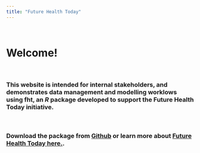 ```yaml
---
title: "Future Health Today"
---
```

&nbsp;
&nbsp;

# Welcome!

&nbsp;
&nbsp;

### This website is intended for internal stakeholders, and demonstrates data management and modelling worklows using **fht**, an *R* package developed to support the **Future Health Today** initiative.

&nbsp;
&nbsp;

### Download the package from [Github](https://github.com/PsychlytxTD) or learn more about [Future Health Today here.](https://medicine.unimelb.edu.au/school-structure/general-practice/engagement/primary-care-community/research/future-health-today).

&nbsp;
&nbsp;
&nbsp;
&nbsp;
&nbsp;
&nbsp;

